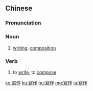 {{also|写作}}
==Chinese==
{{zh-forms|s=写作}}

===Pronunciation===
{{zh-pron
|m=xiězuò
|c=se2 zok3
|mn=siá-chok
|cat=n
}}

===Noun===
{{zh-noun}}
# [[writing]], [[composition]]

===Verb===
{{zh-verb}}
# to [[write]], to [[compose]]

[[ko:寫作]]
[[ku:寫作]]
[[hu:寫作]]
[[mg:寫作]]
[[ja:寫作]]
